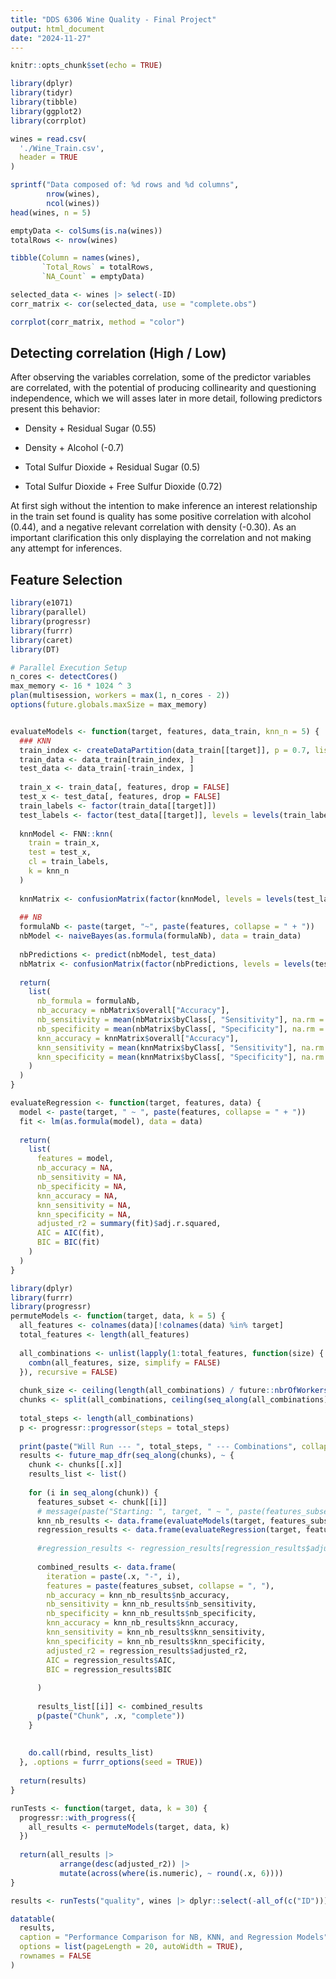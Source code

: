 ```yaml
---
title: "DDS 6306 Wine Quality - Final Project"
output: html_document
date: "2024-11-27"
---
```


```r
knitr::opts_chunk$set(echo = TRUE)
```

```r
library(dplyr)
library(tidyr)
library(tibble)
library(ggplot2)
library(corrplot)

wines = read.csv(
  './Wine_Train.csv',
  header = TRUE
)

sprintf("Data composed of: %d rows and %d columns",
        nrow(wines),
        ncol(wines))
head(wines, n = 5)

emptyData <- colSums(is.na(wines))
totalRows <- nrow(wines)

tibble(Column = names(wines),
       `Total_Rows` = totalRows,
       `NA_Count` = emptyData)

selected_data <- wines |> select(-ID)
corr_matrix <- cor(selected_data, use = "complete.obs")

corrplot(corr_matrix, method = "color")

```

## Detecting correlation (High / Low)

After observing the variables correlation, some of the predictor variables are correlated, with the potential of producing collinearity and questioning independence, which we will asses later in more detail, following predictors present this behavior:

-   Density + Residual Sugar (0.55)

-   Density + Alcohol (-0.7)

-   Total Sulfur Dioxide + Residual Sugar (0.5)

-   Total Sulfur Dioxide + Free Sulfur Dioxide (0.72)

At first sigh without the intention to make inference an interest relationship in the train set found is quality has some positive correlation with alcohol (0.44), and a negative relevant correlation with density (-0.30). As an important clarification this only displaying the correlation and not making any attempt for inferences.

## Feature Selection

```r
library(e1071)
library(parallel)
library(progressr)
library(furrr)
library(caret)
library(DT)

# Parallel Execution Setup
n_cores <- detectCores()
max_memory <- 16 * 1024 ^ 3
plan(multisession, workers = max(1, n_cores - 2))
options(future.globals.maxSize = max_memory)


evaluateModels <- function(target, features, data_train, knn_n = 5) {
  ### KNN
  train_index <- createDataPartition(data_train[[target]], p = 0.7, list = FALSE)
  train_data <- data_train[train_index, ]
  test_data <- data_train[-train_index, ]
  
  train_x <- train_data[, features, drop = FALSE]
  test_x <- test_data[, features, drop = FALSE]
  train_labels <- factor(train_data[[target]])
  test_labels <- factor(test_data[[target]], levels = levels(train_labels))
  
  knnModel <- FNN::knn(
    train = train_x,
    test = test_x,
    cl = train_labels,
    k = knn_n
  )
  
  knnMatrix <- confusionMatrix(factor(knnModel, levels = levels(test_labels)), test_labels, mode = "everything")
  
  ## NB
  formulaNb <- paste(target, "~", paste(features, collapse = " + "))
  nbModel <- naiveBayes(as.formula(formulaNb), data = train_data)
  
  nbPredictions <- predict(nbModel, test_data)
  nbMatrix <- confusionMatrix(factor(nbPredictions, levels = levels(test_labels)), test_labels, mode = "everything")
  
  return(
    list(
      nb_formula = formulaNb,
      nb_accuracy = nbMatrix$overall["Accuracy"],
      nb_sensitivity = mean(nbMatrix$byClass[, "Sensitivity"], na.rm = TRUE),
      nb_specificity = mean(nbMatrix$byClass[, "Specificity"], na.rm = TRUE),
      knn_accuracy = knnMatrix$overall["Accuracy"],
      knn_sensitivity = mean(knnMatrix$byClass[, "Sensitivity"], na.rm = TRUE),
      knn_specificity = mean(knnMatrix$byClass[, "Specificity"], na.rm = TRUE)
    )
  )
}

evaluateRegression <- function(target, features, data) {
  model <- paste(target, " ~ ", paste(features, collapse = " + "))
  fit <- lm(as.formula(model), data = data)
  
  return(
    list(
      features = model,
      nb_accuracy = NA,
      nb_sensitivity = NA,
      nb_specificity = NA,
      knn_accuracy = NA,
      knn_sensitivity = NA,
      knn_specificity = NA,
      adjusted_r2 = summary(fit)$adj.r.squared,
      AIC = AIC(fit),
      BIC = BIC(fit)
    )
  )
}

library(dplyr)
library(furrr)
library(progressr)
permuteModels <- function(target, data, k = 5) {
  all_features <- colnames(data)[!colnames(data) %in% target]
  total_features <- length(all_features)
  
  all_combinations <- unlist(lapply(1:total_features, function(size) {
    combn(all_features, size, simplify = FALSE)
  }), recursive = FALSE)
  
  chunk_size <- ceiling(length(all_combinations) / future::nbrOfWorkers())
  chunks <- split(all_combinations, ceiling(seq_along(all_combinations) / chunk_size))
  
  total_steps <- length(all_combinations)
  p <- progressr::progressor(steps = total_steps)
  
  print(paste("Will Run --- ", total_steps, " --- Combinations", collapse = "\n"))
  results <- future_map_dfr(seq_along(chunks), ~ {
    chunk <- chunks[[.x]]
    results_list <- list()
    
    for (i in seq_along(chunk)) {
      features_subset <- chunk[[i]]
      # message(paste("Starting: ", target, " ~ ", paste(features_subset, collapse = " + "), collapse = "\n"))
      knn_nb_results <- data.frame(evaluateModels(target, features_subset, data, k))
      regression_results <- data.frame(evaluateRegression(target, features_subset, data))
      
      #regression_results <- regression_results[regression_results$adjusted_r2 > 0.7, , drop = FALSE]
      
      combined_results <- data.frame(
        iteration = paste(.x, "-", i),
        features = paste(features_subset, collapse = ", "),
        nb_accuracy = knn_nb_results$nb_accuracy,
        nb_sensitivity = knn_nb_results$nb_sensitivity,
        nb_specificity = knn_nb_results$nb_specificity,
        knn_accuracy = knn_nb_results$knn_accuracy,
        knn_sensitivity = knn_nb_results$knn_sensitivity,
        knn_specificity = knn_nb_results$knn_specificity,
        adjusted_r2 = regression_results$adjusted_r2,
        AIC = regression_results$AIC,
        BIC = regression_results$BIC
        
      )
      
      results_list[[i]] <- combined_results
      p(paste("Chunk", .x, "complete"))
    }
    
    
    do.call(rbind, results_list)
  }, .options = furrr_options(seed = TRUE))
  
  return(results)
}

runTests <- function(target, data, k = 30) {
  progressr::with_progress({
    all_results <- permuteModels(target, data, k)
  })
  
  return(all_results |>
           arrange(desc(adjusted_r2)) |>
           mutate(across(where(is.numeric), ~ round(.x, 6))))
}

results <- runTests("quality", wines |> dplyr::select(-all_of(c("ID"))), 10)

datatable(
  results,
  caption = "Performance Comparison for NB, KNN, and Regression Models",
  options = list(pageLength = 20, autoWidth = TRUE),
  rownames = FALSE
)

```
